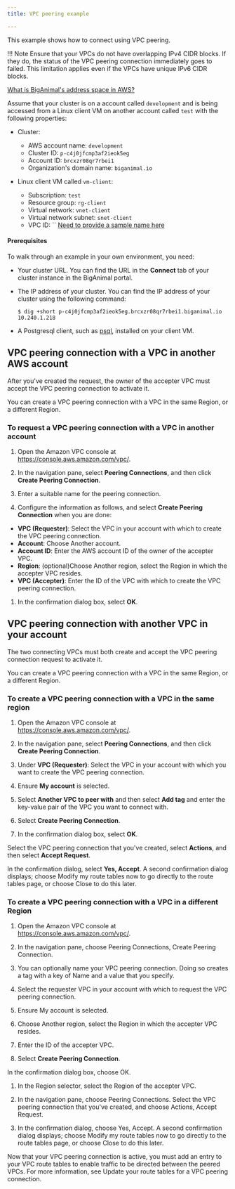 ```yaml
---
title: VPC peering example

---
```


This example shows how to connect using VPC peering. 

!!! Note
    Ensure that your VPCs do not have overlapping IPv4 CIDR blocks. If they do, the status of the VPC peering connection immediately goes to failed. This limitation applies even if the VPCs have unique IPv6 CIDR blocks.
    
[What is BigAnimal's address space in AWS?]()

Assume that your cluster is on a account called `development` and is being accessed from a Linux client VM on another account called `test` with the following properties:

-   Cluster:
    -   AWS account name: `development`
    -   Cluster ID: `p-c4j0jfcmp3af2ieok5eg` 
    -   Account ID: `brcxzr08qr7rbei1` 
    -   Organization's domain name: `biganimal.io` 
    


-   Linux client VM called `vm-client`:
    -   Subscription: `test`
    -   Resource group: `rg-client`
    -   Virtual network: `vnet-client`
    -   Virtual network subnet: `snet-client`
    -   VPC ID: ``
    [Need to provide a sample name here]()


#### Prerequisites

To walk through an example in your own environment, you need:

-   Your cluster URL. You can find the URL in the **Connect** tab of your cluster instance in the BigAnimal portal.
-   The IP address of your cluster. You can find the IP address of your cluster using the following command:

    ```
    $ dig +short p-c4j0jfcmp3af2ieok5eg.brcxzr08qr7rbei1.biganimal.io 
    10.240.1.218
    ```
-   A Postgresql client, such as [psql](https://www.postgresql.org/download/), installed on your client VM.

## VPC peering connection with a VPC in another AWS account

After you've created the request, the owner of the accepter VPC must accept the VPC peering connection to activate it.

You can create a VPC peering connection with a VPC in the same Region, or a different Region.

### To request a VPC peering connection with a VPC in another account

1. Open the Amazon VPC console at https://console.aws.amazon.com/vpc/.

1. In the navigation pane, select **Peering Connections**, and then click **Create Peering Connection**.

1. Enter a suitable name for the peering connection.

1. Configure the information as follows, and select **Create Peering Connection** when you are done:
 - **VPC (Requester)**: Select the VPC in your account with which to create the VPC peering connection.
 - **Account**: Choose Another account.
 - **Account ID**: Enter the AWS account ID of the owner of the accepter VPC.
 - **Region**: (optional)Choose Another region, select the Region in which the accepter VPC resides.
 - **VPC (Accepter)**: Enter the ID of the VPC with which to create the VPC peering connection.

1. In the confirmation dialog box, select **OK**.

## VPC peering connection with another VPC in your account 

The two connecting VPCs must both create and accept the VPC peering connection request to activate it.

You can create a VPC peering connection with a VPC in the same Region, or a different Region.


### To create a VPC peering connection with a VPC in the same region

1. Open the Amazon VPC console at https://console.aws.amazon.com/vpc/.

1. In the navigation pane, select **Peering Connections**, and then click **Create Peering Connection**.

1. Under **VPC (Requester)**: Select the VPC in your account with which you want to create the VPC peering connection.

1. Ensure **My account** is selected. 
 
1. Select **Another VPC to peer with** and then select **Add tag** and enter the key-value pair of the VPC you want to connect with.

1. Select **Create Peering Connection**.

1. In the confirmation dialog box, select **OK**.

Select the VPC peering connection that you've created, select **Actions**, and then select **Accept Request**.

In the confirmation dialog, select **Yes, Accept**. A second confirmation dialog displays; choose Modify my route tables now to go directly to the route tables page, or choose Close to do this later.

### To create a VPC peering connection with a VPC in a different Region

1. Open the Amazon VPC console at https://console.aws.amazon.com/vpc/.

1. In the navigation pane, choose Peering Connections, Create Peering Connection.

1. You can optionally name your VPC peering connection. Doing so creates a tag with a key of Name and a value that you specify.

1. Select the requester VPC in your account with which to request the VPC peering connection.

1. Ensure My account is selected.

1. Choose Another region, select the Region in which the accepter VPC resides.

1. Enter the ID of the accepter VPC.

1. Select **Create Peering Connection**.

In the confirmation dialog box, choose OK.

1. In the Region selector, select the Region of the accepter VPC.

1. In the navigation pane, choose Peering Connections. Select the VPC peering connection that you've created, and choose Actions, Accept Request.

1. In the confirmation dialog, choose Yes, Accept. A second confirmation dialog displays; choose Modify my route tables now to go directly to the route tables page, or choose Close to do this later.

Now that your VPC peering connection is active, you must add an entry to your VPC route tables to enable traffic to be directed between the peered VPCs. For more information, see Update your route tables for a VPC peering connection.



